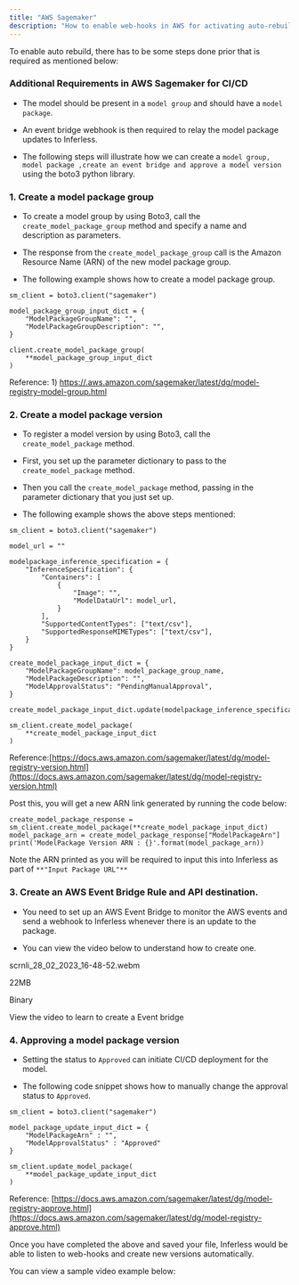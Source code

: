 ```yaml
---
title: "AWS Sagemaker"
description: "How to enable web-hooks in AWS for activating auto-rebuilt/CI-CD function in Inferless"
---
```


To enable auto rebuild, there has to be some steps done prior that is required as mentioned below:

### Additional Requirements in AWS Sagemaker for CI/CD

* The model should be present in a `model group` and should have a `model package`.

* An event bridge webhook is then required to relay the model package updates to Inferless.

* The following steps will illustrate how we can create a `model group, model package ,create an event bridge and approve a model version` using the boto3 python library.

### 1\. Create a model package group

* To create a model group by using Boto3, call the `create_model_package_group` method and specify a name and description as parameters.

* The response from the `create_model_package_group` call is the Amazon Resource Name (ARN) of the new model package group.

* The following example shows how to create a model package group.

```Boto3
sm_client = boto3.client("sagemaker")

model_package_group_input_dict = {
    "ModelPackageGroupName": "",
    "ModelPackageGroupDescription": "",
}

client.create_model_package_group(
    **model_package_group_input_dict
)
```

Reference: 1) [https://.aws.amazon.com/sagemaker/latest/dg/model-registry-model-group.html](https://docs.aws.amazon.com/sagemaker/latest/dg/model-registry-model-group.html)

### 2\. Create a model package version

* To register a model version by using Boto3, call the `create_model_package` method.

* First, you set up the parameter dictionary to pass to the `create_model_package` method.

* Then you call the `create_model_package` method, passing in the parameter dictionary that you just set up.

* The following example shows the above steps mentioned:

```boto3
sm_client = boto3.client("sagemaker")

model_url = ""

modelpackage_inference_specification = {
    "InferenceSpecification": {
        "Containers": [
            {
                "Image": "",
                "ModelDataUrl": model_url,
            }
        ],
        "SupportedContentTypes": ["text/csv"],
        "SupportedResponseMIMETypes": ["text/csv"],
    }
}

create_model_package_input_dict = {
    "ModelPackageGroupName": model_package_group_name,
    "ModelPackageDescription": "",
    "ModelApprovalStatus": "PendingManualApproval",
}

create_model_package_input_dict.update(modelpackage_inference_specification)

sm_client.create_model_package(
    **create_model_package_input_dict
)
```

Reference:[https://docs.aws.amazon.com/sagemaker/latest/dg/model-registry-version.html](https://docs.aws.amazon.com/sagemaker/latest/dg/model-registry-version.html)

Post this, you will get a new ARN link generated by running the code below:

```boto3
create_model_package_response = sm_client.create_model_package(**create_model_package_input_dict)
model_package_arn = create_model_package_response["ModelPackageArn"]
print('ModelPackage Version ARN : {}'.format(model_package_arn))
```

Note the ARN printed as you will be required to input this into Inferless as part of `**"Input Package URL"**`

### 3\. Create an AWS Event Bridge Rule and API destination.

* You need to set up an AWS Event Bridge to monitor the AWS events and send a webhook to Inferless whenever there is an update to the package.

* You can view the video below to understand how to create one.

scrnli\_28\_02\_2023\_16-48-52.webm

22MB

Binary

View the video to learn to create a Event bridge

### 4\. Approving a model package version

* Setting the status to `Approved` can initiate CI/CD deployment for the model.

* The following code snippet shows how to manually change the approval status to `Approved`.

```boto3
sm_client = boto3.client("sagemaker")

model_package_update_input_dict = {
    "ModelPackageArn" : "",
    "ModelApprovalStatus" : "Approved"
}

sm_client.update_model_package(
    **model_package_update_input_dict
)
```

Reference: [https://docs.aws.amazon.com/sagemaker/latest/dg/model-registry-approve.html](https://docs.aws.amazon.com/sagemaker/latest/dg/model-registry-approve.html)

Once you have completed the above and saved your file, Inferless would be able to listen to web-hooks and create new versions automatically.


You can view a sample video example below:


